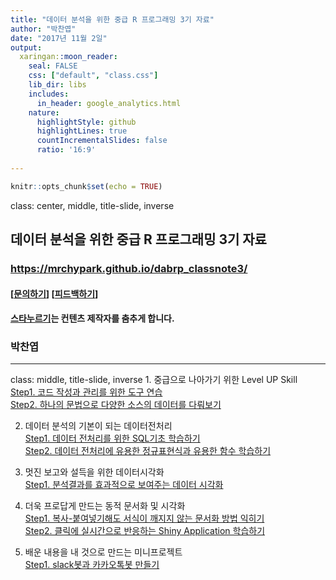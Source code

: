 ```yaml
---
title: "데이터 분석을 위한 중급 R 프로그래밍 3기 자료"
author: "박찬엽"
date: "2017년 11월 2일"
output:
  xaringan::moon_reader:
    seal: FALSE
    css: ["default", "class.css"]
    lib_dir: libs
    includes:
      in_header: google_analytics.html
    nature:
      highlightStyle: github
      highlightLines: true
      countIncrementalSlides: false
      ratio: '16:9'
      
---
```


```r
knitr::opts_chunk$set(echo = TRUE)
```

class: center, middle, title-slide, inverse

## 데이터 분석을 위한 중급 R 프로그래밍 3기 자료
### <https://mrchypark.github.io/dabrp_classnote3/>

#### [[문의하기](http://pf.kakao.com/_RXANd)] [[피드백하기](https://github.com/mrchypark/dabrp_classnote3/issues/new)]
#### [스타누르기](https://github.com/mrchypark/dabrp_classnote3)는 컨텐츠 제작자를 춤추게 합니다.

### 박찬엽

---
class: middle, title-slide, inverse 
1. 중급으로 나아가기 위한 Level UP Skill    
	[Step1. 코드 작성과 관리를 위한 도구 연습](https://mrchypark.github.io/dabrp_classnote3/class1)    
	[Step2. 하나의 문법으로 다양한 소스의 데이터를 다뤄보기](https://mrchypark.github.io/dabrp_classnote3/class2)    

2. 데이터 분석의 기본이 되는 데이터전처리    
  [Step1. 데이터 전처리를 위한 SQL기초 학습하기](https://mrchypark.github.io/dabrp_classnote3/class3)    
  [Step2. 데이터 전처리에 유용한 정규표현식과 유용한 함수 학습하기](https://mrchypark.github.io/dabrp_classnote3/class4)    

3. 멋진 보고와 설득을 위한 데이터시각화    
  [Step1. 분석결과를 효과적으로 보여주는 데이터 시각화](https://mrchypark.github.io/dabrp_classnote3/class5)    

4. 더욱 프로답게 만드는 동적 문서화 및 시각화    
  [Step1. 복사-붙여넣기해도 서식이 깨지지 않는 문서화 방법 익히기](https://mrchypark.github.io/dabrp_classnote3/class6)    
  [Step2. 클릭에 실시간으로 반응하는 Shiny Application 학습하기](https://mrchypark.github.io/dabrp_classnote3/class8)    
  
5. 배운 내용을 내 것으로 만드는 미니프로젝트    
  [Step1. slack봇과 카카오톡봇 만들기](https://mrchypark.github.io/dabrp_classnote3/class7)    
